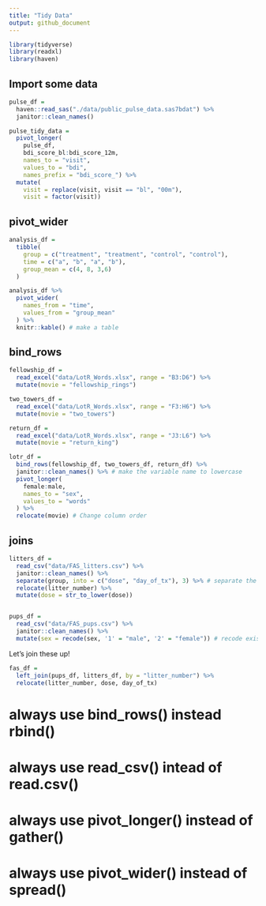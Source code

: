 ```yaml
---
title: "Tidy Data"
output: github_document
---
```


```r
library(tidyverse)
library(readxl)
library(haven)
```


## Import some data

```r
pulse_df = 
  haven::read_sas("./data/public_pulse_data.sas7bdat") %>%
  janitor::clean_names()
```

```r
pulse_tidy_data = 
  pivot_longer(
    pulse_df, 
    bdi_score_bl:bdi_score_12m,
    names_to = "visit", 
    values_to = "bdi",
    names_prefix = "bdi_score_") %>% 
  mutate(
    visit = replace(visit, visit == "bl", "00m"),
    visit = factor(visit))
```


## pivot_wider

```r
analysis_df =
  tibble(
    group = c("treatment", "treatment", "control", "control"),
    time = c("a", "b", "a", "b"),
    group_mean = c(4, 8, 3,6)
  )

analysis_df %>% 
  pivot_wider(
    names_from = "time",
    values_from = "group_mean"
  ) %>%
  knitr::kable() # make a table
```


## bind_rows

```r
fellowship_df = 
  read_excel("data/LotR_Words.xlsx", range = "B3:D6") %>% 
  mutate(movie = "fellowship_rings")

two_towers_df = 
  read_excel("data/LotR_Words.xlsx", range = "F3:H6") %>% 
  mutate(movie = "two_towers")

return_df = 
  read_excel("data/LotR_Words.xlsx", range = "J3:L6") %>% 
  mutate(movie = "return_king")

lotr_df = 
  bind_rows(fellowship_df, two_towers_df, return_df) %>% 
  janitor::clean_names() %>% # make the variable name to lowercase
  pivot_longer(
    female:male,
    names_to = "sex",
    values_to = "words"
  ) %>% 
  relocate(movie) # Change column order
```




## joins

```r
litters_df = 
  read_csv("data/FAS_litters.csv") %>% 
  janitor::clean_names() %>% 
  separate(group, into = c("dose", "day_of_tx"), 3) %>% # separate the first column into two columns
  relocate(litter_number) %>% 
  mutate(dose = str_to_lower(dose))


pups_df = 
  read_csv("data/FAS_pups.csv") %>% 
  janitor::clean_names() %>% 
  mutate(sex = recode(sex, '1' = "male", '2' = "female")) # recode exist value to new value
```

Let's join these up!

```r
fas_df = 
  left_join(pups_df, litters_df, by = "litter_number") %>% 
  relocate(litter_number, dose, day_of_tx)
```

# always use bind_rows() instead rbind()
# always use read_csv() intead of read.csv()
# always use pivot_longer() instead of gather()
# always use pivot_wider() instead of spread()